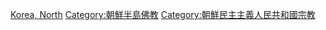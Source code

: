 {{Catmore}}

[[Category:各国佛教|Korea, North]]
[[Category:朝鮮半島佛教|Category:朝鮮半島佛教]]
[[Category:朝鮮民主主義人民共和國宗教|Category:朝鮮民主主義人民共和國宗教]]
